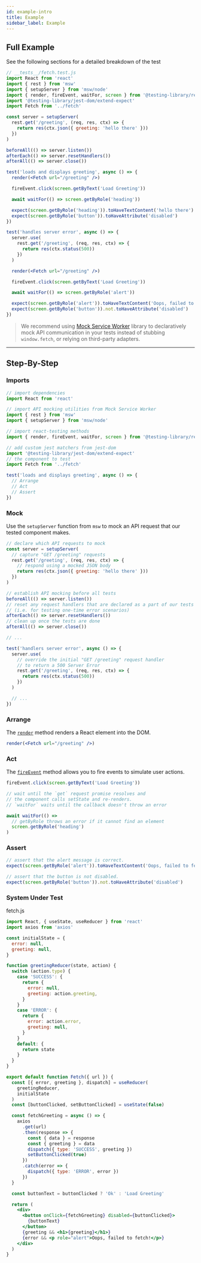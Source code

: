 ```yaml
---
id: example-intro
title: Example
sidebar_label: Example
---
```


## Full Example

See the following sections for a detailed breakdown of the test

```jsx
// __tests__/fetch.test.js
import React from 'react'
import { rest } from 'msw'
import { setupServer } from 'msw/node'
import { render, fireEvent, waitFor, screen } from '@testing-library/react'
import '@testing-library/jest-dom/extend-expect'
import Fetch from '../fetch'

const server = setupServer(
  rest.get('/greeting', (req, res, ctx) => {
    return res(ctx.json({ greeting: 'hello there' }))
  })
)

beforeAll(() => server.listen())
afterEach(() => server.resetHandlers())
afterAll(() => server.close())

test('loads and displays greeting', async () => {
  render(<Fetch url="/greeting" />)

  fireEvent.click(screen.getByText('Load Greeting'))

  await waitFor(() => screen.getByRole('heading'))

  expect(screen.getByRole('heading')).toHaveTextContent('hello there')
  expect(screen.getByRole('button')).toHaveAttribute('disabled')
})

test('handles server error', async () => {
  server.use(
    rest.get('/greeting', (req, res, ctx) => {
      return res(ctx.status(500))
    })
  )

  render(<Fetch url="/greeting" />)

  fireEvent.click(screen.getByText('Load Greeting'))

  await waitFor(() => screen.getByRole('alert'))

  expect(screen.getByRole('alert')).toHaveTextContent('Oops, failed to fetch!')
  expect(screen.getByRole('button')).not.toHaveAttribute('disabled')
})
```

> We recommend using [Mock Service Worker](https://github.com/mswjs/msw) library
> to declaratively mock API communication in your tests instead of stubbing
> `window.fetch`, or relying on third-party adapters.

---

## Step-By-Step

### Imports

```jsx
// import dependencies
import React from 'react'

// import API mocking utilities from Mock Service Worker
import { rest } from 'msw'
import { setupServer } from 'msw/node'

// import react-testing methods
import { render, fireEvent, waitFor, screen } from '@testing-library/react'

// add custom jest matchers from jest-dom
import '@testing-library/jest-dom/extend-expect'
// the component to test
import Fetch from '../fetch'
```

```jsx
test('loads and displays greeting', async () => {
  // Arrange
  // Act
  // Assert
})
```

### Mock

Use the `setupServer` function from `msw` to mock an API request that our tested
component makes.

```js
// declare which API requests to mock
const server = setupServer(
  // capture "GET /greeting" requests
  rest.get('/greeting', (req, res, ctx) => {
    // respond using a mocked JSON body
    return res(ctx.json({ greeting: 'hello there' }))
  })
)

// establish API mocking before all tests
beforeAll(() => server.listen())
// reset any request handlers that are declared as a part of our tests
// (i.e. for testing one-time error scenarios)
afterEach(() => server.resetHandlers())
// clean up once the tests are done
afterAll(() => server.close())

// ...

test('handlers server error', async () => {
  server.use(
    // override the initial "GET /greeting" request handler
    // to return a 500 Server Error
    rest.get('/greeting', (req, res, ctx) => {
      return res(ctx.status(500))
    })
  )

  // ...
})
```

### Arrange

The [`render`](./api.mdx#render) method renders a React element into the DOM.

```jsx
render(<Fetch url="/greeting" />)
```

### Act

The [`fireEvent`](dom-testing-library/api-events.mdx) method allows you to fire
events to simulate user actions.

```jsx
fireEvent.click(screen.getByText('Load Greeting'))

// wait until the `get` request promise resolves and
// the component calls setState and re-renders.
// `waitFor` waits until the callback doesn't throw an error

await waitFor(() =>
  // getByRole throws an error if it cannot find an element
  screen.getByRole('heading')
)
```

### Assert

```jsx
// assert that the alert message is correct.
expect(screen.getByRole('alert')).toHaveTextContent('Oops, failed to fetch!')

// assert that the button is not disabled.
expect(screen.getByRole('button')).not.toHaveAttribute('disabled')
```

### System Under Test

fetch.js

```jsx
import React, { useState, useReducer } from 'react'
import axios from 'axios'

const initialState = {
  error: null,
  greeting: null,
}

function greetingReducer(state, action) {
  switch (action.type) {
    case 'SUCCESS': {
      return {
        error: null,
        greeting: action.greeting,
      }
    }
    case 'ERROR': {
      return {
        error: action.error,
        greeting: null,
      }
    }
    default: {
      return state
    }
  }
}

export default function Fetch({ url }) {
  const [{ error, greeting }, dispatch] = useReducer(
    greetingReducer,
    initialState
  )
  const [buttonClicked, setButtonClicked] = useState(false)

  const fetchGreeting = async () => {
    axios
      .get(url)
      .then(response => {
        const { data } = response
        const { greeting } = data
        dispatch({ type: 'SUCCESS', greeting })
        setButtonClicked(true)
      })
      .catch(error => {
        dispatch({ type: 'ERROR', error })
      })
  }

  const buttonText = buttonClicked ? 'Ok' : 'Load Greeting'

  return (
    <div>
      <button onClick={fetchGreeting} disabled={buttonClicked}>
        {buttonText}
      </button>
      {greeting && <h1>{greeting}</h1>}
      {error && <p role="alert">Oops, failed to fetch!</p>}
    </div>
  )
}
```
